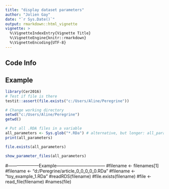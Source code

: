 ```yaml
---
title: "display dataset parameters"
author: "Jolien Gay"
date: "`r Sys.Date()`"
output: rmarkdown::html_vignette
vignette: >
  %\VignetteIndexEntry{Vignette Title}
  %\VignetteEngine{knitr::rmarkdown}
  %\VignetteEncoding{UTF-8}
---
```


## Code Info


## Example

```r
library(Cer2016)
# Test if file is there
testit::assert(file.exists("c:/Users/Aline/Peregrine"))

# Change working directory
setwd("c:/Users/Aline/Peregrine")
getwd()

# Put all .RDA files in a variable
all_parameters <- Sys.glob("*.RDa") # alternative, but longer: all_parameters <- list.files(pattern = "\\.RDa$", ignore.case=TRUE)
print(all_parameters)

file.exists(all_parameters)

show_parameter_files(all_parameters)
```

#---------------------Example---------------------------------
#filename <- filenames[1]
#filename <- "d:/Peregrine/article_0_0_0_0_0.RDa"
#filename <- "toy_example_1.RDa"
#readRDS(filename)
#file.exists(filename)
#file <- read_file(filename)
#names(file)

